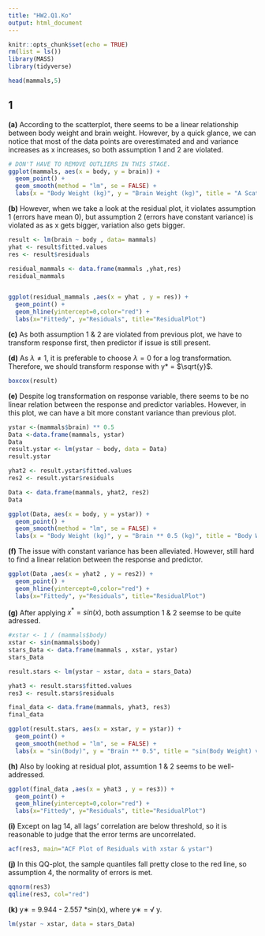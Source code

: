 ```yaml
---
title: "HW2.Q1.Ko"
output: html_document
---
```


```r
knitr::opts_chunk$set(echo = TRUE)
rm(list = ls())
library(MASS)
library(tidyverse)
```

```r
head(mammals,5) 
```

## 1

**(a)** According to the scatterplot, there seems to be a linear relationship between body weight and brain weight. However, by a quick glance, we can notice that most of the data points are overestimated and and variance increases as x increases, so both assumption 1 and 2 are violated.

```r
# DON'T HAVE TO REMOVE OUTLIERS IN THIS STAGE.
ggplot(mammals, aes(x = body, y = brain)) +
  geom_point() +
  geom_smooth(method = "lm", se = FALSE) + 
  labs(x = "Body Weight (kg)", y = "Brain Weight (kg)", title = "A Scatterplot of Body Weight vs Brain Weight")
```

**(b)** However, when we take a look at the residual plot, it violates assumption 1 (errors have mean 0), but assumption 2 (errors have constant variance) is violated as as x gets bigger, variation also gets bigger.


```r
result <- lm(brain ~ body , data= mammals)
yhat <- result$fitted.values 
res <- result$residuals 

residual_mammals <- data.frame(mammals ,yhat,res)
residual_mammals


ggplot(residual_mammals ,aes(x = yhat , y = res)) + 
  geom_point() + 
  geom_hline(yintercept=0,color="red") + 
  labs(x="Fittedy", y="Residuals", title="ResidualPlot")
```

**(c)** As both assumption 1 & 2 are violated from previous plot, we have to transform response first, then predictor if issue is still present. 


**(d)** As $\lambda \neq 1$, it is preferable to choose $\lambda = 0$ for a log transformation. Therefore, we should transform response with y* = $\sqrt{y}$.

```r
boxcox(result)
```

**(e)** Despite log transformation on response variable, there seems to be no linear relation between the response and predictor variables. However, in this plot, we can have a bit more constant variance than previous plot.

```r
ystar <-(mammals$brain) ** 0.5 
Data <-data.frame(mammals, ystar)
Data
result.ystar <- lm(ystar ~ body, data = Data)
result.ystar

yhat2 <- result.ystar$fitted.values
res2 <- result.ystar$residuals

Data <- data.frame(mammals, yhat2, res2)
Data
```

```r
ggplot(Data, aes(x = body, y = ystar)) +
  geom_point() +
  geom_smooth(method = "lm", se = FALSE) + 
  labs(x = "Body Weight (kg)", y = "Brain ** 0.5 (kg)", title = "Body Weight vs Brain ** 0.5")
```



**(f)** The issue with constant variance has been alleviated. However, still hard to find a linear relation between the response and predictor.

```r
ggplot(Data ,aes(x = yhat2 , y = res2)) + 
  geom_point() + 
  geom_hline(yintercept=0,color="red") + 
  labs(x="Fittedy", y="Residuals", title="ResidualPlot")
```





**(g)** After applying $x^* = sin(x)$, both assumption 1 & 2 seemse to be quite adressed.

```r
#xstar <- 1 / (mammals$body) 
xstar <- sin(mammals$body)
stars_Data <- data.frame(mammals , xstar, ystar)
stars_Data

result.stars <- lm(ystar ~ xstar, data = stars_Data)

yhat3 <- result.stars$fitted.values
res3 <- result.stars$residuals

final_data <- data.frame(mammals, yhat3, res3)
final_data
```

```r
ggplot(result.stars, aes(x = xstar, y = ystar)) +
  geom_point() +
  geom_smooth(method = "lm", se = FALSE) + 
  labs(x = "sin(Body)", y = "Brain ** 0.5", title = "sin(Body Weight) vs Brain ** 0.5")
```


**(h)** Also by looking at residual plot, assumtion 1 & 2 seems to be well-addressed.

```r
ggplot(final_data ,aes(x = yhat3 , y = res3)) + 
  geom_point() + 
  geom_hline(yintercept=0,color="red") + 
  labs(x="Fittedy", y="Residuals", title="ResidualPlot")
```


**(i)** Except on lag 14, all lags' correlation are below threshold, so it is reasonable to judge that the error terms are uncorrelated.

```r
acf(res3, main="ACF Plot of Residuals with xstar & ystar")
```



**(j)** In this QQ-plot, the sample quantiles fall pretty close to the red line, so assumption 4, the normality of errors is met.

```r
qqnorm(res3) 
qqline(res3, col="red")
```



**(k)** y∗ = 9.944 - 2.557 *sin(x), where y∗ = √ y.

```r
lm(ystar ~ xstar, data = stars_Data)
```

